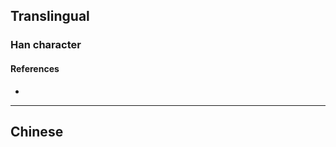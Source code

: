 {{character info/new}}
==Translingual==

===Han character===
{{Han char|rn=64|rad=手|as=03|sn=6|four=55010|canj=QQU}}

====References====
* {{Han ref|kx=0418.120|dkj=11812|dj=0765.070|hdz=31831.010|uh=6265|ud=25189|bh=C9EC|bd=51692}}

----

==Chinese==
{{zh-see|扽|v}}